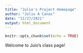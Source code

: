 ```yaml
---
title: "Julio's Project Homepage"
author: "Julio A Canas"
date: "11/27/2021"
output: html_document
---
```


```r
knitr::opts_chunk$set(echo = TRUE)
```

Welcome to Juio's class page!

